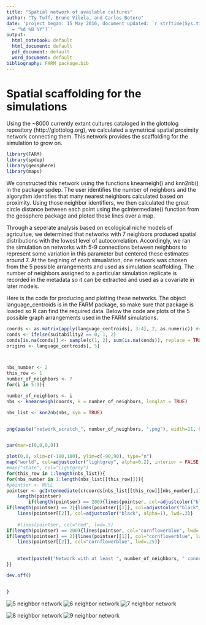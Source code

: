 ```yaml
---
title: "Spatial network of available cultures"
author: "Ty Tuff, Bruno Vilela, and Carlos Botero"
date: 'project began: 15 May 2016, document updated: `r strftime(Sys.time(), format
  = "%d %B %Y")`'
output:
  html_notebook: default
  html_document: default
  pdf_document: default
  word_document: default
bibliography: FARM package.bib
---
```


# Spatial scaffolding for the simulations
  Using the ~8000 currently extant cultures cataloged in the glottolog repository
(http://glottolog.org), we calculated a symetrical spatial proximity network 
connecting them. This network provides the scaffolding for the simulation to 
grow on. 

```r
library(FARM)
library(spdep)
library(geosphere)
library(maps)
```

  We constructed this network using the functions knearneigh() and knn2nb() in 
the package spdep. The user identifies the number of neighbors and the 
algorythm identifies that many nearest neighbors calculated based on proximity.
Using those neighbor identifiers, we then calculated the great circle distance
between each point using the gcIntermediate() function from the geosphere 
package and ploted those lines over a map. 

  Through a seperate analysis based on ecological niche models of agricultue, 
we determined that networks with 7 neighbors produced spatial distributions with 
the lowest level of autocorrelation. Accordingly, we ran the simulation on 
networks with 5-9 connections between neighbors to represent some variation in 
this parameter but centered these estimates around 7. At the begining of each 
simualation, one network was chosen from the 5 possible arrangements and used
as simulation scaffolding. The number of neighbors assigned to a particular 
simulation replicate is recorded in the metadata so it can be extracted and used 
as a covariate in later models. 

  Here is the code for producing and plotting these networks. The object 
language_centroids is in the FARM package, so make sure that package is loaded
so R can find the required data. Below the code are plots of the 5 possible 
graph arrangements used in the FARM simulations. 

```r


coords <- as.matrix(apply(language_centroids[, 3:4], 2, as.numeric)) #coords
conds <- ifelse(suitability2 == 0, 1, 2)
conds[is.na(conds)] <- sample(c(1, 2), sum(is.na(conds)), replace = TRUE) 
origins <- language_centroids[, 5]



nbs_number <- 2
this_row <- 1
number_of_neighbors <- 7
for(i in 5:9){

number_of_neighbors <- i
nbs <- knearneigh(coords, k = number_of_neighbors, longlat = TRUE) 

nbs_list <- knn2nb(nbs, sym = TRUE)


png(paste("network_scratch_", number_of_neighbors, ".png"), width=11, height=5.5, res=1000, units = "in")


par(mar=c(0,0,0,0))

plot(0,0, xlim=c(-180,180), ylim=c(-90,90), type="n")
map("world", col=adjustcolor("lightgrey", alpha=0.2), interior = FALSE, fill=TRUE, border=NA)
#map("state", col="lightgrey")
for(this_row in 1:length(nbs_list)){
for(nbs_number in 1:length(nbs_list[[this_row]])){
#pointser <- NULL
pointser <-	gcIntermediate(c(coords[nbs_list[[this_row]][nbs_number],1], coords[nbs_list[[this_row]][nbs_number],2]), c(coords[this_row,1], coords[this_row,2]), n=100, breakAtDateLine = T)
	length(pointser)
		if(length(pointser) == 200){lines(pointser, col=adjustcolor("black", alpha=1), lwd=.3)}
if(length(pointser) == 2){lines(pointser[[1]], col=adjustcolor("black", alpha=1), lwd=.3)
	lines(pointser[[2]], col=adjustcolor("black", alpha=1), lwd=.3)}
	
	#lines(pointser, col="red", lwd=.5)
if(length(pointser) == 200){lines(pointser, col="cornflowerblue", lwd=.25)}
if(length(pointser) == 2){lines(pointser[[1]], col="cornflowerblue", lwd=.25)
	lines(pointser[[2]], col="cornflowerblue", lwd=.25)}
	

	mtext(paste0("Network with at least ", number_of_neighbors, " connections between each culture"), 3, line=0)
}}

dev.off()


}


```
![5 neighbor network](network_scratch_ 5 .png)
![6 neighbor network](network_scratch_ 6 .png)
![7 neighbor network](network_scratch_ 7 .png)

![8 neighbor network](network_scratch_ 8 .png)
![9 neighbor network](network_scratch_ 9 .png)






















